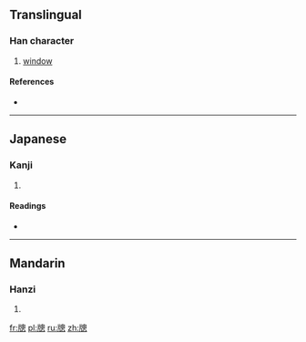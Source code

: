 ==Translingual==

===Han character===
{{Han char|rn=91|rad=片|as=11|sn=15|four=|canj=中中竹田心 (LLHWP), 中弓竹田心 (LNHWP)}}

# [[window]]

====References====
* {{Han ref|kx=0694.110|dkj=19883|dj=1107.190|hdz=32020.070|uh=7255|ud=29269}}

----

==Japanese==

===Kanji===
{{ja-kanji|grade=|rs=片11}}

# {{defn|lang=ja|sort=片11}}

====Readings====
* {{ja-readings|on=[[そう]] (sō)|kun=[[まど]] (mado)}}

----

==Mandarin==

===Hanzi===
{{cmn-hanzi|pin=[[chuāng]] ([[chuang1]])|wg=ch'uang<sup>1</sup>}}

# {{defn|lang=cmn|sort=片11}}

[[fr:牕]]
[[pl:牕]]
[[ru:牕]]
[[zh:牕]]